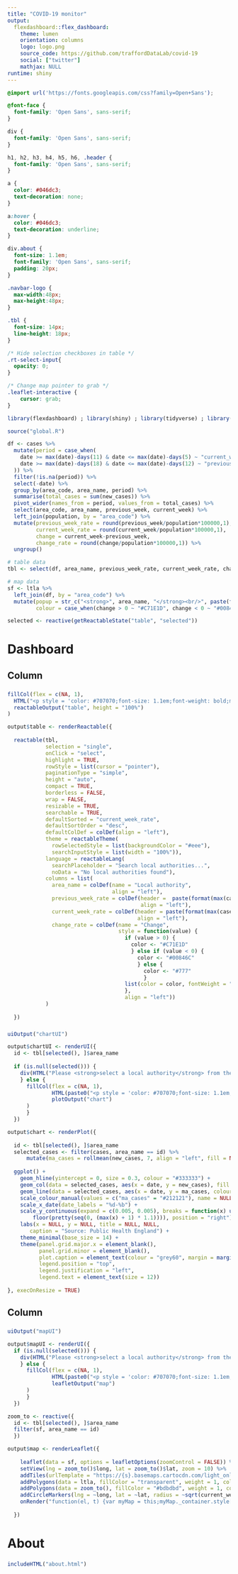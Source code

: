 ```yaml
---
title: "COVID-19 monitor"
output: 
  flexdashboard::flex_dashboard:
    theme: lumen
    orientation: columns
    logo: logo.png
    source_code: https://github.com/traffordDataLab/covid-19
    social: ["twitter"]
    mathjax: NULL
runtime: shiny
---
```


```css
@import url('https://fonts.googleapis.com/css?family=Open+Sans');

@font-face {
  font-family: 'Open Sans', sans-serif;
}

div {
  font-family: 'Open Sans', sans-serif;
}

h1, h2, h3, h4, h5, h6, .header {
  font-family: 'Open Sans', sans-serif;
}

a {
  color: #046dc3;
  text-decoration: none;
}

a:hover {
  color: #046dc3;
  text-decoration: underline;
}

div.about { 
  font-size: 1.1em;
  font-family: 'Open Sans', sans-serif;
  padding: 20px;
}

.navbar-logo {
  max-width:48px;
  max-height:48px;
}

.tbl {
  font-size: 14px;
  line-height: 18px;
}

/* Hide selection checkboxes in table */
.rt-select-input{
  opacity: 0;
}

/* Change map pointer to grab */
.leaflet-interactive {
    cursor: grab;
}
```

```r
library(flexdashboard) ; library(shiny) ; library(tidyverse) ; library(sf) ; library(htmlwidgets) ; library(htmltools) ; library(leaflet) ; library(leaflet.extras) ; library(reactable) ; library(lubridate) ; library(zoo) ; library(scales)

source("global.R")

df <- cases %>% 
  mutate(period = case_when(
    date >= max(date)-days(11) & date <= max(date)-days(5) ~ "current_week",
    date >= max(date)-days(18) & date <= max(date)-days(12) ~ "previous_week"
  )) %>% 
  filter(!is.na(period)) %>% 
  select(-date) %>%
  group_by(area_code, area_name, period) %>% 
  summarise(total_cases = sum(new_cases)) %>% 
  pivot_wider(names_from = period, values_from = total_cases) %>% 
  select(area_code, area_name, previous_week, current_week) %>%
  left_join(population, by = "area_code") %>% 
  mutate(previous_week_rate = round(previous_week/population*100000,1),
         current_week_rate = round(current_week/population*100000,1),
         change = current_week-previous_week,
         change_rate = round(change/population*100000,1)) %>% 
  ungroup() 

# table data
tbl <- select(df, area_name, previous_week_rate, current_week_rate, change_rate)

# map data
sf <- ltla %>% 
  left_join(df, by = "area_code") %>% 
  mutate(popup = str_c("<strong>", area_name, "</strong><br/>", paste(format(max(cases$date)-days(11),'%d %B'),"-", format(max(cases$date)-days(5),'%d %B')),":<strong> ", current_week, "</strong><br/>", paste(format(max(cases$date)-days(18),'%d %B'),"-", format(max(cases$date)-days(12),'%d %B')), ":<strong> ", previous_week, "</strong><br/>Change:<strong> ", change, "</strong>") %>% map(HTML),
         colour = case_when(change > 0 ~ "#C71E1D", change < 0 ~ "#00846C", TRUE ~ "#777"))
```

```r
selected <- reactive(getReactableState("table", "selected"))
```

Dashboard
=======================================================================

Column {data-width=500}
-----------------------------------------------------------------------

###
```r
fillCol(flex = c(NA, 1),
  HTML("<p style = 'color: #707070;font-size: 1.1em;font-weight: bold;margin-left: 15px;'>Confirmed cases per 100,000</p>"),
  reactableOutput("table", height = "100%")
)

output$table <- renderReactable({
  
  reactable(tbl, 
            selection = "single", 
            onClick = "select", 
            highlight = TRUE, 
            rowStyle = list(cursor = "pointer"),
            paginationType = "simple",
            height = "auto",
            compact = TRUE,
            borderless = FALSE,
            wrap = FALSE,
            resizable = TRUE,
            searchable = TRUE,
            defaultSorted = "current_week_rate",
            defaultSortOrder = "desc",
            defaultColDef = colDef(align = "left"),
            theme = reactableTheme(
              rowSelectedStyle = list(backgroundColor = "#eee"),
              searchInputStyle = list(width = "100%")),
            language = reactableLang(
              searchPlaceholder = "Search local authorities...",
              noData = "No local authorities found"),
            columns = list(
              area_name = colDef(name = "Local authority",
                                 align = "left"),
              previous_week_rate = colDef(header =  paste(format(max(cases$date)-days(18),'%d %B'),"-", format(max(cases$date)-days(12),'%d %B')),
                                          align = "left"),
              current_week_rate = colDef(header = paste(format(max(cases$date)-days(11),'%d %B'),"-", format(max(cases$date)-days(5),'%d %B')), 
                                         align = "left"),
              change_rate = colDef(name = "Change",
                                   style = function(value) {
                                     if (value > 0) {
                                       color <- "#C71E1D"
                                       } else if (value < 0) {
                                         color <- "#00846C"
                                         } else {
                                           color <- "#777"
                                           }
                                     list(color = color, fontWeight = "bold")
                                     },
                                     align = "left"))
            )
  
  })
```

###
```r
uiOutput("chartUI")

output$chartUI <- renderUI({
  id <- tbl[selected(), ]$area_name
  
  if (is.null(selected())) {
    div(HTML("Please <strong>select a local authority</strong> from the table to show a chart of daily confirmed cases")) 
    } else {
      fillCol(flex = c(NA, 1),
              HTML(paste0("<p style = 'color: #707070;font-size: 1.1em;font-weight: bold;margin-left: 15px;'>Daily confirmed cases in " , id, "</p>")),
              plotOutput("chart")
      )
      }
  })

output$chart <- renderPlot({
  
  id <- tbl[selected(), ]$area_name
  selected_cases <- filter(cases, area_name == id) %>% 
      mutate(ma_cases = rollmean(new_cases, 7, align = "left", fill = NA))
  
  ggplot() +
    geom_hline(yintercept = 0, size = 0.3, colour = "#333333") +
    geom_col(data = selected_cases, aes(x = date, y = new_cases), fill = "#bdbdbd", colour = NA, width = 0.8, alpha = 0.7) +
    geom_line(data = selected_cases, aes(x = date, y = ma_cases, colour = "ma_cases"), size = 1, alpha = 1) +
    scale_colour_manual(values = c("ma_cases" = "#212121"), name = NULL, labels = "7-day average") +
    scale_x_date(date_labels = "%d-%b") +
    scale_y_continuous(expand = c(0.005, 0.005), breaks = function(x) unique(
        floor(pretty(seq(0, (max(x) + 1) * 1.1)))), position = "right") +
    labs(x = NULL, y = NULL, title = NULL, NULL,
       caption = "Source: Public Health England") +
    theme_minimal(base_size = 14) +
    theme(panel.grid.major.x = element_blank(),
          panel.grid.minor = element_blank(),
          plot.caption = element_text(colour = "grey60", margin = margin(t = 20, b = -10)),
          legend.position = "top",
          legend.justification = "left",
          legend.text = element_text(size = 12))
  
}, execOnResize = TRUE) 
```

Column {data-width=500}
-----------------------------------------------------------------------

###
```r
uiOutput("mapUI")

output$mapUI <- renderUI({
  if (is.null(selected())) {
    div(HTML("Please <strong>select a local authority</strong> from the table to visualise it and neighbouring areas on a map")) 
    } else {
      fillCol(flex = c(NA, 1),
              HTML(paste0("<p style = 'color: #707070;font-size: 1.1em;font-weight: bold;margin-left: 15px;'>Confirmed cases during week ending ", format(max(pull(filter(cases, date == max(date)-days(5)),date)), '%d %B'),"</p><br/>")),
              leafletOutput("map")
      )
      }
  })

zoom_to <- reactive({
  id <- tbl[selected(), ]$area_name
  filter(sf, area_name == id) 
  })

output$map <- renderLeaflet({
  
    leaflet(data = sf, options = leafletOptions(zoomControl = FALSE)) %>%
    setView(lng = zoom_to()$long, lat = zoom_to()$lat, zoom = 10) %>% 
    addTiles(urlTemplate = "https://{s}.basemaps.cartocdn.com/light_only_labels/{z}/{x}/{y}{r}.png", attribution = '&copy; <a href="https://www.openstreetmap.org/copyright">OpenStreetMap</a> contributors &copy; <a href="https://carto.com/attributions">CARTO</a> | <a href="https://www.ons.gov.uk/methodology/geography/licences">Contains OS data © Crown copyright and database right (2020)</a>') %>%
    addPolygons(data = ltla, fillColor = "transparent", weight = 1, color = "#bdbdbd", opacity = 1) %>% 
    addPolygons(data = zoom_to(), fillColor = "#bdbdbd", weight = 1, color = "#bdbdbd", opacity = 1) %>% 
    addCircleMarkers(lng = ~long, lat = ~lat, radius = ~sqrt(current_week), fillColor = ~colour, fillOpacity = 0.3, weight = 1, color = ~colour, opacity = 1, label = ~popup, labelOptions = labelOptions(style = list("font-weight" = "normal", padding = "3px 8px"), textsize = "13px", direction = "auto")) %>% 
    onRender("function(el, t) {var myMap = this;myMap._container.style['background'] = '#ffffff';}", paste0("function(el, x) {$('head').append(","\'<meta name=\"viewport\" content=\"width=device-width, initial-scale=1.0\">\'",");}"))
  
  })
```

About {data-icon="fa-info-circle"}
=======================================================================

### 

```r
includeHTML("about.html")
```

<script>
  // Changes to improve accessibility
  var el;
  
  // Add document language
  el = document.getElementsByTagName('html')[0];
  el.setAttribute('lang', 'en-GB');
  
</script>